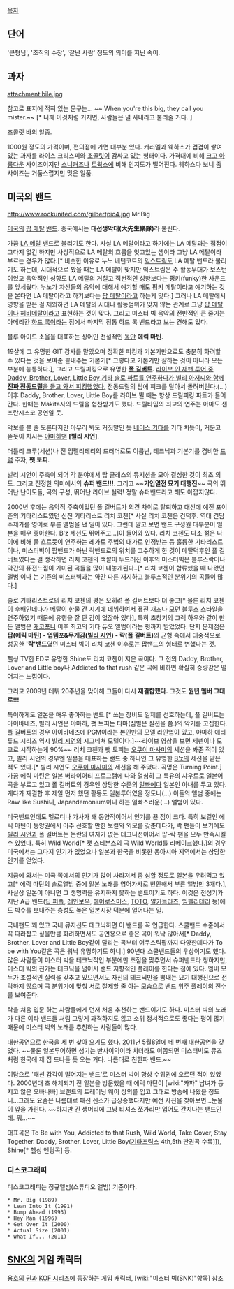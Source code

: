 [[목차]]

== 단어 ==
'큰형님', '조직의 수장', '잘난 사람' 정도의 의미를 지닌 속어.

== 과자 ==
attachment:bile.jpg

참고로 표지에 적혀 있는 문구는... ~~ When you're this big, they call you mister.~~ [* 니께 이것처럼 커지면, 사람들은 널 사내라고 불러줄 거다. ]

초콜릿 바의 일종.

1000원 정도의 가격이며, 편의점에 가면 대부분 있다. 캐러멜과 웨하스가 겹겹이 쌓여있는 과자를 라이스 크리스피와 [[초콜릿]]이 감싸고 있는 형태이다.
가격대에 비해 [[크고 아름다운]] 사이즈이지만 [[스니커즈]]나 [[트윅스]]에 비해 인지도가 떨어진다.
웨하스다 보니 좀 사이즈는 거품스럽지만 맛은 일품.

== 미국의 밴드 ==
http://www.rockunited.com/gilbertpic4.jpg
Mr.Big

[[미국]]의 [[팝 메탈]] [[밴드]]. 중국에서는 '''대선생악대(大先生樂隊)'''라 불린다.

가끔 [[LA 메탈]] 밴드로 불리기도 한다. 사실 LA 메탈이라고 하기에는 LA 메탈과는 접점이 그다지 없긴 하지만 사상적으로 LA 메탈의 흐름을 잇고있는 셈이라 그냥 LA 메탈이라 부르는 경우가 많다.[* 비슷한 이유로 누노 베턴코트의 [[익스트림]]도 LA 메탈 밴드라 불리기도 하는데, 시대적으로 봤을 때는 LA 메탈이 맞지만 익스트림은 주 활동무대가 보스턴이었고 음악적인 성향도 LA 메탈의 거칠고 직선적인 성향보다는 펑키(funky)한 사운드를 앞세웠다. 누노가 자신들의 음악에 대해서 얘기할 때도 펑키 메탈이라고 얘기하는 것을 본다면 LA 메탈이라고 하기보다는 [[팝 메탈]]이라고 하는게 맞다.] 그러나 LA 메탈에서 영향을 받은 걸 제외하면 LA 메탈의 시대나 활동범위가 맞지 않는 관계로 그냥 [[팝 메탈]]이나 [[헤비메탈]]이라고 표현하는 것이 맞다. 그리고 미스터 빅 음악의 전반적인 큰 줄기는 아메리칸 [[하드 록]]이라는 점에서 마지막 정통 하드 록 밴드라고 보는 견해도 있다.

{{{#!html
<object width="480" height="385"><param name="movie" value="http://www.youtube.com/v/T2bXl5AwX8Q?fs=1&amp;hl=ko_KR"></param><param name="allowFullScreen" value="true"></param><param name="allowscriptaccess" value="always"></param><embed src="http://www.youtube.com/v/T2bXl5AwX8Q?fs=1&amp;hl=ko_KR" type="application/x-shockwave-flash" allowscriptaccess="always" allowfullscreen="true" width="480" height="385"></embed></object>}}}

블루 아이드 소울을 대표하는 싱어인 전설적인 [[동안]] '''에릭 마틴'''.

19살에 그 유명한 GIT 강사를 맡았으며 정확한 피킹과 기본기만으로도 충분히 화려할 수 있다는 것을 보여준 끝내주는 기본기[* 그렇다고 기본기만 잘하는 것이 아니라 모든 부분에 능통하다.], 그리고 드릴피킹으로 유명한 '''[[폴 길버트]]'''. [http://www.youtube.com/watch?v=6CuCgraga0I 라이브 인 재팬 투어 중 Daddy, Brother, Lover, Little Boy 기타 솔로 파트를 연주하다가 빌리 아저씨와 함께 '''진짜 전동드릴'''을 들고 와서 피킹했었다.] 전동드릴의 팁에 피크를 달아서 돌려버린다.(...) 이후 Daddy, Brother, Lover, Little Boy를 라이브 뛸 때는 항상 드릴피킹 파트가 들어간다. 한때는 Makita사의 드릴을 협찬받기도 했다. 드릴타임의 최고의 연주는 아마도 샌프란시스코 공연일 듯.

악보를 볼 줄 모른다지만 아무리 봐도 거짓말인 듯 [[베이스 기타]]를 기타 치듯이, 거문고 뜯듯이 치시는 [[야마하]]맨 '''[빌리 시언]'''.

머틀리 크루(세션)나 전 임펠리테리의 드러머로도 이름난, 테크닉과 기본기를 겸비한 [[드럼]] 주자, '''팻 토피'''.

빌리 시언이 주축이 되어 각 분야에서 탑 클래스의 뮤지션을 모아 결성한 것이 최초 의도. 그리고 진정한 의미에서의 '''슈퍼 밴드!!!'''. 그리고 ~~'''기인열전 묘기 대행진'''~~ 곡의 뛰어난 난이도들, 곡의 구성, 뛰어난 라이브 실력! 정말 슈퍼밴드라고 해도 아깝지않다.

2000년 후에는 음악적 주축이었던 폴 길버트가 의견 차이로 탈퇴하고 대신에 예전 포이즌의 기타리스트였던 신진 기타리스트 리치 코첸[* 사실 리치 코첸은 건덕후. 역대 건담 주제가를 영어로 부른 앨범을 낸 일이 있다. 그런데 알고 보면 밴드 구성원 대부분이 일본을 매우 좋아한다. B'z 세션도 뛰어주고...]이 들어와 있다. 리치 코첸도 다소 젊은 나이에 비해 물 흐르듯이 연주하는 레가토 주법의 대가로 인정받는 등 훌륭한 기타리스트이나, 미스터빅이 팝밴드가 아닌 락밴드로의 위치를 고수하게 한 것이 메탈덕후인 폴 길버트였다는 걸 생각하면 리치 코첸의 색깔이 두드러진 이후의 미스터빅은 블루스락이나 약간의 퓨전느낌이 가미된 곡들을 많이 내놓게된다..[* 리치 코첸이 합류했을 때 나왔던 앨범 <Get over it>이나 <Actual Size>는 기존의 미스터빅과는 약간 다른 재지하고 블루스적인 분위기의 곡들이 많다.]

솔로 기타리스트로의 리치 코첸의 평은 오히려 폴 길버트보다 더 좋고[* 물론 리치 코첸이 후배인데다가 메탈이 한물 간 시기에 데뷔하여서 퓨전 재즈나 모던 블루스 스타일을 연주하였기 때문에 유행을 잘 탄 감이 없잖아 있다], 특히 초창기의 그렉 하우와 같이 만든 앨범은 [[캐코포니]] 이후 최고의 기타 듀오 앨범이라는 평까지 받았었다. 단지 문제점은 '''팝(에릭 마틴) - 업템포&무게감([[빌리 시언]]) - 락(폴 길버트)'''의 균형 속에서 대중적으로 성공한 ''''락'밴드'''였던 미스터 빅이 리치 코첸 이후로는 팝밴드의 형태로 변했다는 것.

헬싱 TV한 ED로 유명한 Shine도 리치 코첸이 지은 곡이다. 그 전의 Daddy, Brother, Lover and Little boy나 Addicted to that rush 같은 곡에 비하면 확실히 중량감은 떨어지는 느낌이다. 

그리고 2009년 데뷔 20주년을 맞이해 그들이 다시 '''재결합했다.''' 그것도 '''원년 멤버 그대로!!!'''

특이하게도 일본을 매우 좋아하는 밴드.[* 쓰는 장비도 일제를 선호하는데, 폴 길버트는 아이바네즈, 빌리 시언은 야마하, 팻 토피는 타마(심벌은 질젼을 씀.)의 악기를 고집한다. 폴 길버트의 경우 아이바네즈에 PGM이라는 본인만의 모델 라인업이 있고, 야마하 애티튜드 시리즈 역시 [[빌리 시언]]의 시그네쳐 모델이다.]~~라이브 영상을 보면 제펜이나 도쿄로 시작하는게 90%~~  리치 코첸과 팻 토피는 [[오쿠이 마사미]]의 세션을 봐준 적이 있고, 빌리 시언의 경우엔 일본을 대표하는 밴드 중 하나인 그 유명한 [[B'z]]의 세션을 맡은 적도 있다.[* 빌리 시언도 [[오쿠이 마사미]]의 세션을 해 주었다. 곡명은 Turning Point.] 가끔 에릭 마틴은 일본 버라이어티 프로그램에 나와 열심히 그 특유의 샤우트로 일본어 곡을 부르고 있고 폴 길버트의 경우엔 상당한 수준의 [[일빠]]에다 일본인 아내를 두고 있다. 게다가 재결합 후 제일 먼저 했던 활동도 일본투어였을 정도니(...) 이들의 앨범 중에는 Raw like Sushi니, Japandemonium이니 하는 일빠스러운(...) 앨범이 있다.

미국밴드인데도 멜로디나 가사가 꽤 동양적이어서 인기를 끈 점이 크다. 특히 보컬인 에릭 마틴이 동양권에서 아주 선호할 만한 보컬와 외모를 갖춘데다가, 락 팬들이 보기에도 [[빌리 시언]]과 폴 길버트는 논란의 여지가 없는 테크니션이어서 팝-락 팬을 모두 만족시킬 수 있었다. 특히 Wild World[* 캣 스티븐스의 곡 Wild World를 리메이크했다.]의 경우 미국에서는 그다지 인기가 없었으나 일본과 한국을 비롯한 동아시아 지역에서는 상당한 인기를 얻었다.

지금에 와서는 미국 쪽에서의 인기가 많이 사라져서 좀 심할 정도로 일본을 우려먹고 있고[* 에릭 마틴의 솔로앨범 중에 일본 노래를 영어가사로 번안해서 부른 앨범만 3개다.], 사실상 일본이 아니면 그 생명력을 유지하지 못하는 밴드이기도 하다. 이것은 전성기가 지난 A급 밴드([[딥 퍼플]], [[레인보우]], [[에어로스미스]], [[TOTO]], [[알카트라즈]], [[임펠리테리]] 등)에도 박수를 보내주는 충성도 높은 일본시장 덕분에 일어나는 일.

국내팬도 꽤 있고 국내 뮤지션도 테크닉하면 이 밴드를 꼭 언급한다. 스쿨밴드 수준에서 꼭 따라잡고 싶을만큼 화려하면서도 공연용으로 좋은 곡이 워낙 많아서[* Daddy, Brother, Lover and Little Boy같이 달리는 곡부터 어쿠스틱팝까지 다양한데다가 To be with You같은 곡은 워낙 유명하기도 하니.] 90년대 스쿨밴드들의 우상이기도 했다. 많은 사람들이 미스터 빅을 테크닉적인 부분에만 초점을 맞추면서 슈퍼밴드라 칭하지만, 미스터 빅의 진가는 테크닉을 넘어서 밴드 지향적인 플레이를 한다는 점에 있다. 멤버 모두가 초절적인 실력을 갖추고 있으면서도 자신의 테크닉만을 뽐내는 묘기 대행진으로 전락하지 않으며 곡 분위기에 맞춰 서로 절제할 줄 아는 모습으로 밴드 위주 플레이의 진수를 보여준다.

락을 처음 입문 하는 사람들에게 먼저 처음 추천하는 밴드이기도 하다. 미스터 빅의 노래가 다른 여타 밴드들 처럼 그렇게 과격하지도 않고 소위 정서적으로도 좋다는 평이 많기 때문에 미스터 빅의 노래를 추천하는 사람들이 많다.
 
내한공연으로 한국을 세 번 찾아 오기도 했다. 2011년 5월8일에 네 번째 내한공연을 갖었다. ~~물론 일본투어하면 생기는 반사이익이라 치더라도 이쯤되면 미스터빅도 뮤즈처럼 한국에 제 집 드나들 듯 오는 거다. 나름대로 친한파 밴드.~~

여담으로 '패션 감각이 떨어지는 밴드'로 미스터 빅이 항상 수위권에 오르던 적이 있었다. 2000년대 초 해체되기 전 일본을 방문했을 때 에릭 마틴이 [wiki:"카파" 남녀가 등지고 앉은 오빠나빠] 브랜드의 트레이닝 웨어 상의를 입고 그대로 방송에 나왔을 정도니...그래도 요즘은 나름대로 패션 센스가 급상승했다지만 예전 사진을 찾아보면...눈물이 앞을 가린다. ~~하지만 긴 생머리에 그냥 티셔스 쪼가리만 입어도 간지나는 밴드인데. 뭐...~~

대표곡은 To Be with You, Addicted to that Rush, Wild World, Take Cover, Stay Together. Daddy, Brother, Lover, Little Boy([[기타프릭스]] 4th,5th 판권곡 수록]]), Shine[* 헬싱 엔딩곡] 등.

=== 디스코그래피 ===
디스코그래피는 정규앨범(스튜디오 앨범) 기준이다.
 * Mr. Big (1989)
 * Lean Into It (1991)
 * Bump Ahead (1993)
 * Hey Man (1996)
 * Get Over It (2000)
 * Actual Size (2001) 
 * What If... (2011)

== [[SNK]]의 게임 캐릭터 ==
[[용호의 권]]과 [[KOF 시리즈]]에 등장하는 게임 캐릭터, [wiki:"미스터 빅(SNK)"항목] 참조
